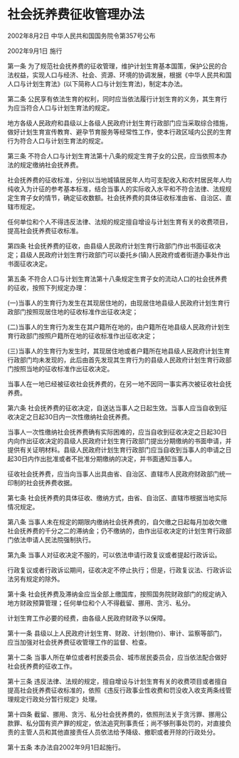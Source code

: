 # 社会抚养费征收管理办法

2002年8月2日 中华人民共和国国务院令第357号公布

2002年9月1日 施行

  

第一条 为了规范社会抚养费的征收管理，维护计划生育基本国策，保护公民的合法权益，实现人口与经济、社会、资源、环境的协调发展，根据《中华人民共和国人口与计划生育法》(以下简称人口与计划生育法)，制定本办法。

第二条 公民享有依法生育的权利，同时应当依法履行计划生育的义务，其生育行为应当符合人口与计划生育法的规定。

地方各级人民政府和县级以上各级人民政府计划生育行政部门应当采取综合措施，做好计划生育宣传教育、避孕节育服务等经常性工作，使本行政区域内公民的生育行为符合人口与计划生育法的规定。

第三条 不符合人口与计划生育法第十八条的规定生育子女的公民，应当依照本办法的规定缴纳社会抚养费。

社会抚养费的征收标准，分别以当地城镇居民年人均可支配收入和农村居民年人均纯收入为计征的参考基本标准，结合当事人的实际收入水平和不符合法律、法规规定生育子女的情节，确定征收数额。社会抚养费的具体征收标准由省、自治区、直辖市规定。

任何单位和个人不得违反法律、法规的规定擅自增设与计划生育有关的收费项目，提高社会抚养费征收标准。

第四条 社会抚养费的征收，由县级人民政府计划生育行政部门作出书面征收决定；县级人民政府计划生育行政部门可以委托乡(镇)人民政府或者街道办事处作出书面征收决定。

第五条 不符合人口与计划生育法第十八条规定生育子女的流动人口的社会抚养费的征收，按照下列规定办理：

(一)当事人的生育行为发生在其现居住地的，由现居住地县级人民政府计划生育行政部门按照现居住地的征收标准作出征收决定；

(二)当事人的生育行为发生在其户籍所在地的，由户籍所在地县级人民政府计划生育行政部门按照户籍所在地的征收标准作出征收决定；

(三)当事人的生育行为发生时，其现居住地或者户籍所在地县级人民政府计划生育行政部门均未发现的，此后由首先发现其生育行为的县级人民政府计划生育行政部门按照当地的征收标准作出征收决定。

当事人在一地已经被征收社会抚养费的，在另一地不因同一事实再次被征收社会抚养费。

第六条 社会抚养费的征收决定，自送达当事人之日起生效。当事人应当自收到征收决定之日起30日内一次性缴纳社会抚养费。

当事人一次性缴纳社会抚养费确有实际困难的，应当自收到征收决定之日起30日内向作出征收决定的县级人民政府计划生育行政部门提出分期缴纳的书面申请，并提供有关证明材料。县级人民政府计划生育行政部门应当自收到当事人的申请之日起30日内作出批准或者不批准分期缴纳的决定，并书面通知当事人。

征收社会抚养费，应当向当事人出具由省、自治区、直辖市人民政府财政部门统一印制的社会抚养费收据。

第七条 社会抚养费的具体征收、缴纳方式，由省、自治区、直辖市根据当地实际情况规定。

第八条 当事人未在规定的期限内缴纳社会抚养费的，自欠缴之日起每月加收欠缴社会抚养费的千分之二的滞纳金；仍不缴纳的，由作出征收决定的计划生育行政部门依法申请人民法院强制执行。

第九条 当事人对征收决定不服的，可以依法申请行政复议或者提起行政诉讼。

行政复议或者行政诉讼期间，征收决定不停止执行；但是，行政复议法、行政诉讼法另有规定的除外。

第十条 社会抚养费及滞纳金应当全部上缴国库，按照国务院财政部门的规定纳入地方财政预算管理；任何单位和个人不得截留、挪用、贪污、私分。

计划生育工作必要的经费，由各级人民政府财政予以保障。

第十一条 县级以上人民政府计划生育、财政、计划(物价)、审计、监察等部门，应当加强对社会抚养费征收管理工作的监督、检查。

第十二条 当事人所在单位或者村民委员会、城市居民委员会，应当依法配合做好社会抚养费的征收工作。

第十三条 违反法律、法规的规定，擅自增设与计划生育有关的收费项目或者擅自提高社会抚养费征收标准的，依照《违反行政事业性收费和罚没收入收支两条线管理规定行政处分暂行规定》处理。

第十四条 截留、挪用、贪污、私分社会抚养费的，依照刑法关于贪污罪、挪用公款罪、私分国有资产罪的规定，依法追究刑事责任；尚不够刑事处罚的，对直接负责的主管人员和其他直接责任人员依法给予降级、撤职或者开除的行政处分。

第十五条 本办法自2002年9月1日起施行。